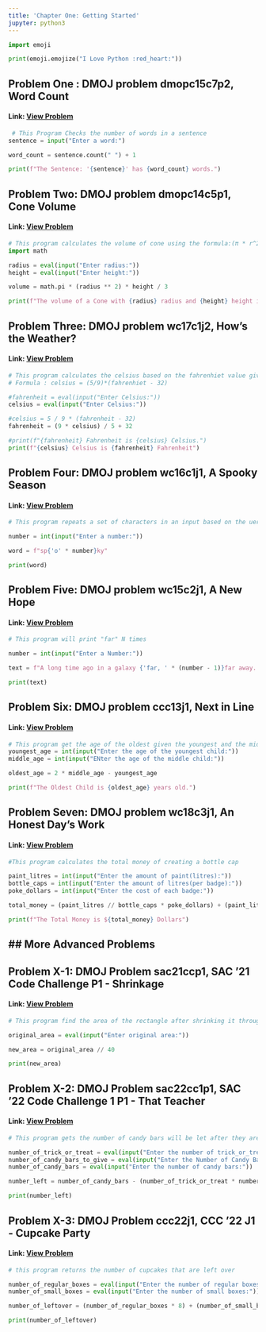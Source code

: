```yaml
---
title: 'Chapter One: Getting Started'
jupyter: python3
---
```




```python
import emoji

print(emoji.emojize("I Love Python :red_heart:"))
```

## Problem One :  DMOJ problem dmopc15c7p2, Word Count
#### Link: [View Problem](https://dmoj.ca/problem/dmopc15c7p2)

```python
 # This Program Checks the number of words in a sentence 
sentence = input("Enter a word:")

word_count = sentence.count(" ") + 1

print(f"The Sentence: '{sentence}' has {word_count} words.")
```

## Problem Two: DMOJ problem dmopc14c5p1, Cone Volume
#### Link: [View Problem](https://dmoj.ca/problem/dmopc14c5p1)

```python
# This program calculates the volume of cone using the formula:(π * r^2 * h)/3
import math

radius = eval(input("Enter radius:"))
height = eval(input("Enter height:"))

volume = math.pi * (radius ** 2) * height / 3

print(f"The volume of a Cone with {radius} radius and {height} height is {volume}")
```

## Problem Three: DMOJ problem wc17c1j2, How’s the Weather?
#### Link: [View Problem](https://dmoj.ca/problem/wc17c1j2)

```python
# This program calculates the celsius based on the fahrenhiet value given
# Formula : celsius = (5/9)*(fahrenhiet - 32)

#fahrenheit = eval(input("Enter Celsius:"))
celsius = eval(input("Enter Celsius:"))

#celsius = 5 / 9 * (fahrenheit - 32)
fahrenheit = (9 * celsius) / 5 + 32

#print(f"{fahrenheit} Fahrenheit is {celsius} Celsius.")
print(f"{celsius} Celsius is {fahrenheit} Fahrenheit")
```

## Problem Four: DMOJ problem wc16c1j1, A Spooky Season
#### Link: [View Problem](https://dmoj.ca/problem/wc16c1j1)

```python
# This program repeats a set of characters in an input based on the uer request(input)

number = int(input("Enter a number:"))

word = f"sp{'o' * number}ky"

print(word)
```

## Problem Five: DMOJ problem wc15c2j1, A New Hope
#### Link: [View Problem](https://dmoj.ca/problem/wc15c2j1)

```python
# This program will print "far" N times

number = int(input("Enter a Number:"))

text = f"A long time ago in a galaxy {'far, ' * (number - 1)}far away..."

print(text)
```

## Problem Six: DMOJ problem ccc13j1, Next in Line
#### Link: [View Problem](https://dmoj.ca/problem/ccc13j1)

```python
# This program get the age of the oldest given the youngest and the middle
youngest_age = int(input("Enter the age of the youngest child:"))
middle_age = int(input("ENter the age of the middle child:"))

oldest_age = 2 * middle_age - youngest_age

print(f"The Oldest Child is {oldest_age} years old.")
```

## Problem Seven: DMOJ problem wc18c3j1, An Honest Day’s Work
#### Link: [View Problem](https://dmoj.ca/problem/wc18c3j1)

```python
#This program calculates the total money of creating a bottle cap

paint_litres = int(input("Enter the amount of paint(litres):"))
bottle_caps = int(input("Enter the amount of litres(per badge):"))
poke_dollars = int(input("Enter the cost of each badge:"))

total_money = (paint_litres // bottle_caps * poke_dollars) + (paint_litres % bottle_caps)

print(f"The Total Money is ${total_money} Dollars")
```

## More Advanced Problems
---
## Problem X-1: DMOJ Problem sac21ccp1, SAC '21 Code Challenge P1 - Shrinkage
#### Link: [View Problem](https://dmoj.ca/problem/sac21ccp1)

```python
# This program find the area of the rectangle after shrinking it through the telescope!

original_area = eval(input("Enter original area:"))

new_area = original_area // 40

print(new_area)
```

## Problem X-2: DMOJ Problem sac22cc1p1, SAC '22 Code Challenge 1 P1 - That Teacher
#### Link: [View Problem](https://dmoj.ca/problem/sac22cc1p1)

```python
# This program gets the number of candy bars will be let after they are being shared

number_of_trick_or_treat = eval(input("Enter the number of trick_or_treaters:"))
number_of_candy_bars_to_give = eval(input("Enter the Number of Candy Bars to give each treaters:"))
number_of_candy_bars = eval(input("Enter the number of candy bars:"))

number_left = number_of_candy_bars - (number_of_trick_or_treat * number_of_candy_bars_to_give)

print(number_left)
```

## Problem X-3: DMOJ Problem ccc22j1, CCC '22 J1 - Cupcake Party
#### Link: [View Problem](https://dmoj.ca/problem/ccc22j1)

```python
# this program returns the number of cupcakes that are left over

number_of_regular_boxes = eval(input("Enter the number of regular boxes:"))
number_of_small_boxes = eval(input("Enter the number of small boxes:"))

number_of_leftover = (number_of_regular_boxes * 8) + (number_of_small_boxes * 3) - 28

print(number_of_leftover)
```


